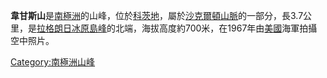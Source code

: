{{coord|80|11|S|27|3|W|display=title}}

'''韋甘斯山'''是[[南極洲|南極洲]]的山峰，位於[[科茨地|科茨地]]，屬於[[沙克爾頓山脈|沙克爾頓山脈]]的一部分，長3.7公里，是[[拉格朗日冰原島峰|拉格朗日冰原島峰]]的北端，海拔高度約700米，在1967年由[[美國|美國]]海軍拍攝空中照片。

{{DEFAULTSORT:Wiggans Hills}}
[[Category:南極洲山峰|Category:南極洲山峰]]


{{CoatsLand-geo-stub}}